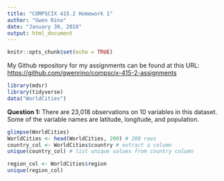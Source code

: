 ```yaml
---
title: "COMPSCIX 415.2 Homework 1"
author: "Gwen Rino"
date: "January 30, 2018"
output: html_document
---
```


```r
knitr::opts_chunk$set(echo = TRUE)
```

My Github repository for my assignments can be found at this URL: <https://github.com/gwenrino/compscix-415-2-assignments>

```r
library(mdsr)
library(tidyverse)
data("WorldCities")
```

**Question 1:**
There are 23,018 observations on 10 variables in this dataset.
Some of the variable names are latitude, longitude, and population.

```r
glimpse(WorldCities)
WorldCities <- head(WorldCities, 200) # 200 rows
country_col <- WorldCities$country # extract a column
unique(country_col) # list unique values from country column
```

```r
region_col <- WorldCities$region
unique(region_col)
```

